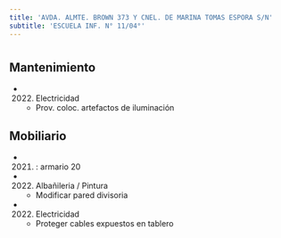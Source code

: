 ```yaml
---
title: 'AVDA. ALMTE. BROWN 373 Y CNEL. DE MARINA TOMAS ESPORA S/N'
subtitle: 'ESCUELA INF. N° 11/04°'
---
```


#


## Mantenimiento

*  (2022) Electricidad 
    + Prov. coloc. artefactos de iluminación


## Mobiliario

*  (2021) : armario 20 




*  (2022) Albañileria / Pintura 
    + Modificar pared divisoria

*  (2022) Electricidad 
    + Proteger cables expuestos en tablero



